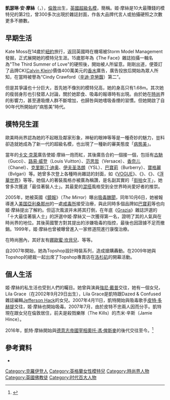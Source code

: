 {{noteTA
|T=zh-hant:姬·摩絲;zh-cn:凯特·摩丝;zh-tw:凱特·摩絲;zh-hk:姬·摩絲;zh-mo:姬·摩絲;
|1=zh-hant:姬;zh-cn:凯特;zh-tw:凱特;zh-hk:姬;zh-mo:姬;
}}
{{Infobox Model
| name          = 姬·摩絲<br />{{en}}Kate Moss
| image         = 11 - Kate Moss-001 (16510685424).jpg
| image_size =  250px
| caption       = 
| birthname     = Katherine Ann Moss
| birthdate     = {{Birth date and age|1974|1|16}}
| location      = {{UK}}[[倫敦|倫敦]][[克羅伊登倫敦自治市|克羅伊登區]]
| deathdate     = 
| deathplace    = 
| height        = {{Height|ft=5|in=6.5}}<ref name="bchannel">{{cite web |url=http://www.newfaces.com/supermodels/supermodels/kate.html |title=Kate Moss SUPERMODEL |accessdate=2008-04-01 |publisher=New Faces |archive-url=https://web.archive.org/web/20080325110453/http://www.newfaces.com/supermodels/supermodels/kate.html |archive-date=2008-03-25 |dead-url=yes }}</ref>
| weight        = {{Weight|lb=107}}<ref name="bchannel"/>
| haircolor     = 棕色，染金
| eyecolor      = 榛褐色
| measurements  = 33-23-35<ref name="bchannel"/>
| dress size    = US 4
| shoesize      = UK 6.5
| agency        =
| alias(es)     = 
| spouse        = {{marriage|Jamie Hince|2011|2016|reason=d}}
| homepage      = 
}}
'''凱瑟琳·安·摩絲'''（{{lang-en|Katherine Ann Moss}}，{{bd|1974年|1月16日|catIdx=Miss}}），[[倫敦|倫敦]]出生，[[英國|英國]][[超級名模|超級名模]]，簡稱{{lang|en|Kate Moss}}。姬·摩絲是10大最賺錢的模特兒的第2位，曾300多次出現於雜誌封面，作各大品牌代言人或拍攝硬照之次數更多不勝數。

== 早期生活 ==

Kate Moss在14歲於[[紐約|紐約]]旅行，返回英國時在機場被Storm Model Management發掘，正式展開她的模特兒生涯。15歲那年為《The Face》雜誌拍攝一輯名為"The Third Summer of Love"的硬照後，開始被人所留意。剛剛出道，便簽訂了品牌CK([[Calvin_Klein|Calvin Klein]])價值400萬美元的[[香水|香水]]廣告，廣告投放后開始為眾人所知，在當時被譽為“Cindy Crawford（[[辛迪·克勞馥|辛迪·克勞馥]]）第二”。

但是其爭議也十分巨大，首先她不像別的模特兒高，她的身高只有1.68m。其次她的瘦弱身形也引發眾人討論，關於她節食、吸毒的報導時有出現。由於她在[[時尚|時尚]]界的影響力，甚至連吸煙人群不斷增加，也歸咎與她嗜吸香煙的習慣。但她開啟了自90年代所開始的“病態美”時代。

== 模特兒生涯 ==

歐美時尚界認為她的不起眼及鄰家形象，神秘的眼神等等是一種奇妙的魅力，豈料卻造就她成為了新一代的超級名模，也出現了一種新的審美態度「[[病態美|病態美]]」。

當年的[[卡文·克萊|卡文·克萊]]廣告使姬·摩絲一炮而紅，其後廣告合約一個接一個，包括有[[古馳|古馳]]（Gucci）、[[路易·威登|路易·威登]]（Louis Vuitton）、[[范思哲|范思哲]]（Versace）、[[香奈儿|香奈儿]]（Chanel）、[[克里斯汀·迪奥|克里斯汀·迪奥]]、[[伊夫圣洛朗|伊夫圣洛朗]]（YSL）、[[巴寶莉|巴寶莉]]（Burberry）、[[寶格麗|寶格麗]]（Bvlgari）等。她曾多次登上各種時尚雜誌的封面，如《[[时尚_(杂志)|VOGUE]]》、《{{link-en|i-D|i-D}}》、《{{link-en|W (雜誌)|W (magazine)|W}}》、《[[名利场_(杂志)|浮華世界]]》等等。她個人的著裝風格亦被廣為稱讚，是名副其實的「[[街拍|街拍]]女王」，她曾多次獲選「最佳著裝人士」。其最愛的[[混搭_(衣著)|混搭]]風格受到全世界時尚愛好者的推崇。

2005年，她被英國《[[明镜|鏡報]]》（''The Mirror''）曝出[[藥物濫用|吸毒]][[醜聞|醜聞]]，同年10月6日，她被報導進入[[美国|美国]][[亞利桑那州|亞利桑那州]]的一處[[戒毒所|戒毒所]]接受治療，與此同時多個品牌如[[巴寶莉|巴寶莉]]等也向姬·摩絲提出了解約。但這次風波并未將其打倒，在年底《[[Grazia|Grazia]]》雜誌評選的「十大最佳著裝人士」的評選中姬·摩絲又一次獲得第一名，證明了其的人氣與在時尚界的地位。其後英國警方對其提出的涉嫌吸毒的指控，最後也因證據不足而撤銷。1999年，姬·摩絲也曾被曝曾進入一家修道院進行康復治療。

在時尚圈內，其好友有[[娜奧美·金寶|娜歐蜜·坎貝兒]]、{{link-en|艾瑞娜·拉萨雷努|Irina Lăzăreanu}}等等。

自2007年開始，她為Topshop設計時裝系列，造成搶購轟動。在2009年她與Topshop的總裁{{link-en|菲利普·格林|Phillip Green}}一起出席了Topshop專賣店在[[洛杉矶|洛杉矶]]的開幕活動。

== 個人生活 ==
姬·摩絲的私生活也受到人們的矚目。她曾與演員[[強尼·戴普|強尼·戴普]]交往，她有一個女兒，Lila Grace（在2002年9月29日出生），Lila Grace是凱特跟Dazed & Confused雜誌編輯[[Jefferson_Hack|Jefferson Hack]]的女兒。2007年4月11日，凱特開始與吸毒歌手[[皮特·多赫提|皮特·多赫提]]交往，姬·摩絲也開始吸毒。2007年7月，由於皮特不忠兩人因而分手。凱特現在跟女兒在倫敦居住，前夫是殺戮樂隊（The Kills）的杰米·辛斯（Jamie Hince）。

2016年，凱特·摩絲開始與[[德國總理|德意志帝國宰相]][[奧托·馮·俾斯麥|奧托·馮·俾斯麥]]的後代{{link-en|尼古拉·馮·俾斯麥伯爵|Nikolai von Bismarck}}交往至今。<ref>{{cite web|title=Kate Moss Has A New Boyfriend—And The World’s Chicest PJs|url=https://www.vogue.com/article/kate-moss-louis-vuitton-menswear-pajamas|publisher=VOGUE|date=2016-06-23|access-date=2021-10-16|archive-date=2021-10-19|archive-url=https://web.archive.org/web/20211019120730/https://www.vogue.com/article/kate-moss-louis-vuitton-menswear-pajamas}}</ref>

== 參考資料 ==
{{reflist}}

* {{fashionmodel|id=Kate_Moss|name=Kate Moss}} 
{{超模世界排名前十位}}
{{香奈儿}}
{{Authority control}}

{{DEFAULTSORT:Moss, Kate}}
[[Category:克羅伊登人|Category:克羅伊登人]]
[[Category:英格蘭女性模特兒|Category:英格蘭女性模特兒]]
[[Category:時尚界人物|Category:時尚界人物]]
[[Category:英國佛教徒|Category:英國佛教徒]]
[[Category:时代百大人物|Category:时代百大人物]]